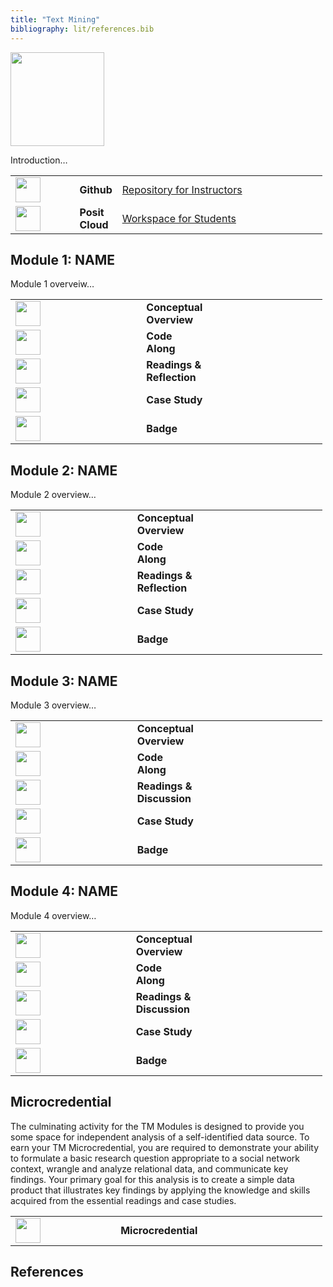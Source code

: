 ```yaml
---
title: "Text Mining"
bibliography: lit/references.bib
---
```


![](images/tm-micro.png){width="150"}

Introduction...

+------------------------------------+-----------------+-----------------------------------------------------------------------------------------------------------------------+
| ![](images/github.png){width="40"} | **Github\       | [Repository for Instructors](https://github.com/laser-institute/text-mining)                                          |
|                                    | **              |                                                                                                                       |
+------------------------------------+-----------------+-----------------------------------------------------------------------------------------------------------------------+
| ![](images/posit.png){width="40"}  | **Posit Cloud** | [Workspace for Students](https://posit.cloud/spaces/493094/join?access_code=qjsumVzA0HZYgrxOSizVbVPmDs7iHYS32yUQaqDe) |
+------------------------------------+-----------------+-----------------------------------------------------------------------------------------------------------------------+

## Module 1: NAME

Module 1 overveiw...

+-------------------------------------------------+----------------+-------------------------------------------+
| ![](images/conceptual-overview.png){width="40"} | **Conceptual\  |                                           |
|                                                 | Overview**     |                                           |
+-------------------------------------------------+----------------+-------------------------------------------+
| ![](images/code-along.png){width="40"}          | **Code Along** |                                           |
+-------------------------------------------------+----------------+-------------------------------------------+
| ![](images/reading.png){width="40"}             | **Readings &\  |                                           |
|                                                 | Reflection**   |                                           |
+-------------------------------------------------+----------------+-------------------------------------------+
| ![](images/case-study.png){width="40"}          | **Case Study** |                                           |
+-------------------------------------------------+----------------+-------------------------------------------+
| ![](images/sna-badge-1.png){width="40"}         | **Badge**      |                                           |
+-------------------------------------------------+----------------+-------------------------------------------+

## Module 2: NAME

Module 2 overview...

+------------------------------------------+----------------+-------------------------------------------+
| ![](images/presentation.png){width="40"} | **Conceptual\  |                                           |
|                                          | Overview**     |                                           |
+------------------------------------------+----------------+-------------------------------------------+
| ![](images/code-along.png){width="40"}   | **Code Along** |                                           |
+------------------------------------------+----------------+-------------------------------------------+
| ![](images/reading.png){width="40"}      | **Readings &\  |                                           |
|                                          | Reflection**   |                                           |
+------------------------------------------+----------------+-------------------------------------------+
| ![](images/case-study.png){width="40"}   | **Case Study** |                                           |
+------------------------------------------+----------------+-------------------------------------------+
| ![](images/sna-badge-2.png){width="40"}  | **Badge**      |                                           |
+------------------------------------------+----------------+-------------------------------------------+

## Module 3: NAME

Module 3 overview...

+------------------------------------------+----------------+-------------------------------------------+
| ![](images/presentation.png){width="40"} | **Conceptual\  |                                           |
|                                          | Overview**     |                                           |
+------------------------------------------+----------------+-------------------------------------------+
| ![](images/code-along.png){width="40"}   | **Code Along** |                                           |
+------------------------------------------+----------------+-------------------------------------------+
| ![](images/reading.png){width="40"}      | **Readings &\  |                                           |
|                                          | Discussion**   |                                           |
+------------------------------------------+----------------+-------------------------------------------+
| ![](images/case-study.png){width="40"}   | **Case Study** |                                           |
+------------------------------------------+----------------+-------------------------------------------+
| ![](images/sna-badge-3.png){width="40"}  | **Badge**      |                                           |
+------------------------------------------+----------------+-------------------------------------------+

## Module 4: NAME

Module 4 overview...

+------------------------------------------+----------------+--------------------------------------------+
| ![](images/presentation.png){width="40"} | **Conceptual\  |                                            |
|                                          | Overview**     |                                            |
+------------------------------------------+----------------+--------------------------------------------+
| ![](images/code-along.png){width="40"}   | **Code Along** |                                            |
+------------------------------------------+----------------+--------------------------------------------+
| ![](images/reading.png){width="40"}      | **Readings &\  |                                            |
|                                          | Discussion**   |                                            |
+------------------------------------------+----------------+--------------------------------------------+
| ![](images/case-study.png){width="40"}   | **Case Study** |                                            |
+------------------------------------------+----------------+--------------------------------------------+
| ![](images/sna-badge-4.jpg){width="40"}  | **Badge**      |                                            |
+------------------------------------------+----------------+--------------------------------------------+

## Microcredential

The culminating activity for the TM Modules is designed to provide you some space for independent analysis of a self-identified data source. To earn your TM Microcredential, you are required to demonstrate your ability to formulate a basic research question appropriate to a social network context, wrangle and analyze relational data, and communicate key findings. Your primary goal for this analysis is to create a simple data product that illustrates key findings by applying the knowledge and skills acquired from the essential readings and case studies.

+--------------------------------------+---------------------+--------------------------------------------+
| ![](images/tm-micro.png){width="40"} | **Microcredential** |                                            |
+--------------------------------------+---------------------+--------------------------------------------+

## References
